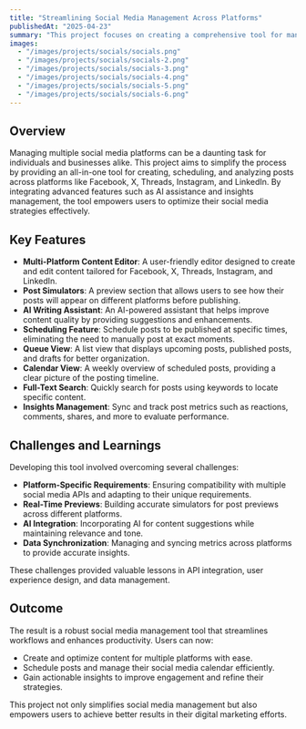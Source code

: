 ```yaml
---
title: "Streamlining Social Media Management Across Platforms"
publishedAt: "2025-04-23"
summary: "This project focuses on creating a comprehensive tool for managing multiple social media platforms. It includes features like a multi-platform content editor, post simulators, AI writing assistance, scheduling, queue and calendar views, full-text search, and insights management. The tool simplifies social media workflows, enhances content quality, and provides actionable insights for better engagement."
images:
  - "/images/projects/socials/socials.png"
  - "/images/projects/socials/socials-2.png"
  - "/images/projects/socials/socials-3.png"
  - "/images/projects/socials/socials-4.png"
  - "/images/projects/socials/socials-5.png"
  - "/images/projects/socials/socials-6.png"
---
```


## Overview

Managing multiple social media platforms can be a daunting task for individuals and businesses alike. This project aims to simplify the process by providing an all-in-one tool for creating, scheduling, and analyzing posts across platforms like Facebook, X, Threads, Instagram, and LinkedIn. By integrating advanced features such as AI assistance and insights management, the tool empowers users to optimize their social media strategies effectively.

## Key Features

- **Multi-Platform Content Editor**: A user-friendly editor designed to create and edit content tailored for Facebook, X, Threads, Instagram, and LinkedIn.
- **Post Simulators**: A preview section that allows users to see how their posts will appear on different platforms before publishing.
- **AI Writing Assistant**: An AI-powered assistant that helps improve content quality by providing suggestions and enhancements.
- **Scheduling Feature**: Schedule posts to be published at specific times, eliminating the need to manually post at exact moments.
- **Queue View**: A list view that displays upcoming posts, published posts, and drafts for better organization.
- **Calendar View**: A weekly overview of scheduled posts, providing a clear picture of the posting timeline.
- **Full-Text Search**: Quickly search for posts using keywords to locate specific content.
- **Insights Management**: Sync and track post metrics such as reactions, comments, shares, and more to evaluate performance.

## Challenges and Learnings

Developing this tool involved overcoming several challenges:
- **Platform-Specific Requirements**: Ensuring compatibility with multiple social media APIs and adapting to their unique requirements.
- **Real-Time Previews**: Building accurate simulators for post previews across different platforms.
- **AI Integration**: Incorporating AI for content suggestions while maintaining relevance and tone.
- **Data Synchronization**: Managing and syncing metrics across platforms to provide accurate insights.

These challenges provided valuable lessons in API integration, user experience design, and data management.

## Outcome

The result is a robust social media management tool that streamlines workflows and enhances productivity. Users can now:
- Create and optimize content for multiple platforms with ease.
- Schedule posts and manage their social media calendar efficiently.
- Gain actionable insights to improve engagement and refine their strategies.

This project not only simplifies social media management but also empowers users to achieve better results in their digital marketing efforts.